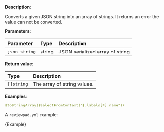 
**Description**:

Converts a given JSON string into an array of strings. It returns an error the value can not be converted.

**Parameters**:

| Parameter     | Type   | Description                     |
| :------------ | :----- | :------------------------------ |
| `json_string` | string | JSON serialized array of string |

**Return value**:

| Type       | Description                 |
| :--------- | :-------------------------- |
| `[]string` | The array of string values. |

**Examples**:

```yml
$toStringArray($selectFromContext("$.labels[*].name"))
```

A `reviewpad.yml` example:

<CodeBlock language="yml" title="reviewpad.yml">{Example}</CodeBlock>
